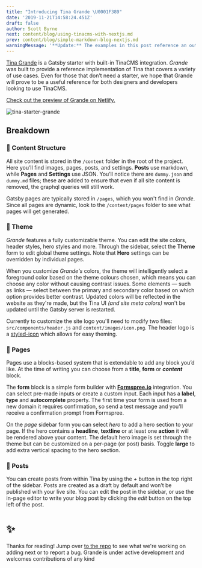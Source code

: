 ```yaml
---
title: "Introducing Tina Grande \U0001F389"
date: '2019-11-21T14:58:24.451Z'
draft: false
author: Scott Byrne
next: content/blog/using-tinacms-with-nextjs.md
prev: content/blog/simple-markdown-blog-nextjs.md
warningMessage: '**Update:** The examples in this post reference an outdated Gatsby implementation. We recommend using [Next.js](/docs/setup-overview/) for a solution with less friction.'
---
```


[Tina Grande](https://github.com/tinacms/tina-starter-grande 'Tina Grande Repo') is a Gatsby starter with built-in TinaCMS integration. _Grande_ was built to provide a reference implementation of Tina that covers a variety of use cases. Even for those that don’t need a starter, we hope that Grande will prove to be a useful reference for both designers and developers looking to use TinaCMS.

[Check out the preview of Grande on Netlify.](https://tina-starter-grande.netlify.com/ 'Tina Grande Preview - Netlify')

![tina-starter-grande](https://res.cloudinary.com/forestry-demo/image/upload/v1574451940/Tina%20Grande/Blog_image.png)

## Breakdown

### 🧱 Content Structure

All site content is stored in the `/content` folder in the root of the project. Here you’ll find images, pages, posts, and settings. **Posts** use markdown, while **Pages** and **Settings** use JSON. You’ll notice there are `dummy.json` and `dummy.md` files; these are added to ensure that even if all site content is removed, the graphql queries will still work.

Gatsby pages are typically stored in `/pages`, which you won't find in _Grande_. Since all pages are dynamic, look to the `/content/pages` folder to see what pages will get generated.

### 🎨 Theme

_Grande_ features a fully customizable theme. You can edit the site colors, header styles, hero styles and more. Through the sidebar, select the **Theme** form to edit global theme settings. Note that **Hero** settings can be overridden by individual pages.

When you customize _Grande's_ colors, the theme will intelligently select a foreground color based on the theme colours chosen, which means you can choose any color without causing contrast issues. Some elements — such as links — select between the primary and secondary color based on which option provides better contrast. Updated colors will be reflected in the website as they're made, but the Tina UI _(and site meta colors)_ won't be updated until the Gatsby server is restarted.

Currently to customize the site logo you'll need to modify two files: `src/components/header.js` and `content/images/icon.png`. The header logo is a [styled-icon](https://styled-icons.js.org/) which allows for easy theming.

### 📄 Pages

Pages use a blocks-based system that is extendable to add any block you’d like. At the time of writing you can choose from a **title**, **form** or _**content**_ block.

The **form** block is a simple form builder with [**Formspree.io**](https://formspree.io/ 'Formspree.io') integration. You can select pre-made inputs or create a custom input. Each input has a **label**, **type** and **autocomplete** property. The first time your form is used from a new domain it requires confirmation, so send a test message and you'll receive a confirmation prompt from Formspree.

On the _page_ sidebar form you can select _hero_ to add a hero section to your page. If the hero contains a **headline**, **textline** or at least one **action** it will be rendered above your content. The default hero image is set through the theme but can be customized on a per-page (or post) basis. Toggle **large** to add extra vertical spacing to the hero section.

### 📝 Posts

You can create posts from within Tina by using the _+_ button in the top right of the sidebar. Posts are created as a draft by default and won’t be published with your live site. You can edit the post in the sidebar, or use the in-page editor to write your blog post by clicking the _edit_ button on the top left of the post.

# ✨

Thanks for reading! Jump over [to the repo](https://github.com/tinacms/tina-starter-grande) to see what we're working on adding next or to report a bug. Grande is under active development and welcomes contributions of any kind
